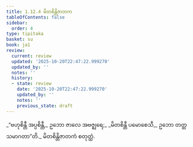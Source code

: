 ```yaml
---
title: 1.12.4 မိတစိန္တိဇာတက
tableOfContents: false
sidebar:
  order: 4
type: tipitaka
basket: su
book: ja1
review:
  current: review
  updated: '2025-10-20T22:47:22.999270'
  updated_by: ''
  notes: ''
  history:
  - state: review
    date: '2025-10-20T22:47:22.999270'
    updated_by: ''
    notes: ''
    previous_state: draft
---
```



<DynamicBreadcrumb />


<ReviewStatus review={frontmatter.review} showDetails={true} />

<HypothesisAnnotation frontmatter={frontmatter} />

<Division number="114" book="ja1" e="ch" v="22" p="27">

<Paragraph number="253" book="ja1">
_“ဗဟုစိန္တီ အပ္ပစိန္တီ,_  
ဥဘော ဇာလေ အဗဇ္ဈရေ;_  
_မိတစိန္တီ ပမောစေသီ,_  
ဥဘော တတ္ထ သမာဂတာ”တိ._  


</Paragraph>
</Division>

<Paragraph number="254" type="center" book="ja1">
မိတစိန္တိဇာတကံ စတုတ္ထံ.
</Paragraph>